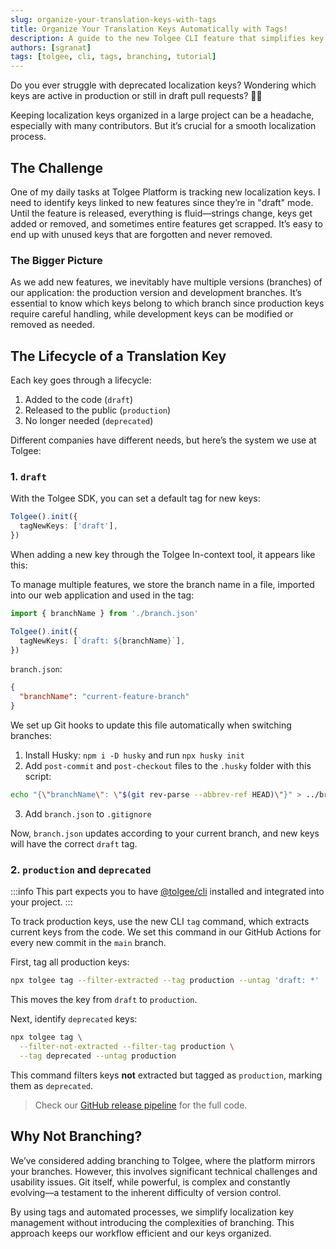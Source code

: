 ```yaml
---
slug: organize-your-translation-keys-with-tags
title: Organize Your Translation Keys Automatically with Tags!
description: A guide to the new Tolgee CLI feature that simplifies key organization with automatic extraction and tags.
authors: [sgranat]
tags: [tolgee, cli, tags, branching, tutorial]
---
```


Do you ever struggle with deprecated localization keys? Wondering which keys are active in production or still in draft pull requests? 😵‍💫

Keeping localization keys organized in a large project can be a headache, especially with many contributors. But it’s crucial for a smooth localization process.

<!-- truncate-->

## The Challenge

One of my daily tasks at Tolgee Platform is tracking new localization keys. I need to identify keys linked to new features since they’re in "draft" mode. Until the feature is released, everything is fluid—strings change, keys get added or removed, and sometimes entire features get scrapped. It’s easy to end up with unused keys that are forgotten and never removed.

### The Bigger Picture

As we add new features, we inevitably have multiple versions (branches) of our application: the production version and development branches. It’s essential to know which keys belong to which branch since production keys require careful handling, while development keys can be modified or removed as needed.

## The Lifecycle of a Translation Key

Each key goes through a lifecycle:

1. Added to the code (`draft`)
2. Released to the public (`production`)
3. No longer needed (`deprecated`)

Different companies have different needs, but here’s the system we use at Tolgee:

### 1. `draft`

With the Tolgee SDK, you can set a default tag for new keys:

```ts
Tolgee().init({
  tagNewKeys: ['draft'],
})
```

When adding a new key through the Tolgee In-context tool, it appears like this:


<ScreenshotWrapper src="/img/blog/tagging-keys/in-context-with-draft.png" alt="In-context with draft" />

To manage multiple features, we store the branch name in a file, imported into our web application and used in the tag:

```ts
import { branchName } from './branch.json'

Tolgee().init({
  tagNewKeys: [`draft: ${branchName}`],
})
```

`branch.json`:
```json
{
  "branchName": "current-feature-branch"
}
```

We set up Git hooks to update this file automatically when switching branches:

1. Install Husky: `npm i -D husky` and run `npx husky init`
2. Add `post-commit` and `post-checkout` files to the `.husky` folder with this script:
```bash
echo "{\"branchName\": \"$(git rev-parse --abbrev-ref HEAD)\"}" > ../branch.json
```
3. Add `branch.json` to `.gitignore`

Now, `branch.json` updates according to your current branch, and new keys will have the correct `draft` tag.

### 2. `production` and `deprecated`

:::info
This part expects you to have [@tolgee/cli](/tolgee-cli) installed and integrated into your project.
:::

To track production keys, use the new CLI `tag` command, which extracts current keys from the code. We set this command in our GitHub Actions for every new commit in the `main` branch.

First, tag all production keys:

```sh
npx tolgee tag --filter-extracted --tag production --untag 'draft: *'
```

This moves the key from `draft` to `production`.

Next, identify `deprecated` keys:

```sh
npx tolgee tag \
  --filter-not-extracted --filter-tag production \
  --tag deprecated --untag production
```

This command filters keys **not** extracted but tagged as `production`, marking them as `deprecated`.

> Check our [GitHub release pipeline](https://github.com/tolgee/tolgee-platform/blob/main/.github/workflows/release.yml) for the full code.

## Why Not Branching?

We’ve considered adding branching to Tolgee, where the platform mirrors your branches. However, this involves significant technical challenges and usability issues. Git itself, while powerful, is complex and constantly evolving—a testament to the inherent difficulty of version control.

By using tags and automated processes, we simplify localization key management without introducing the complexities of branching. This approach keeps our workflow efficient and our keys organized.